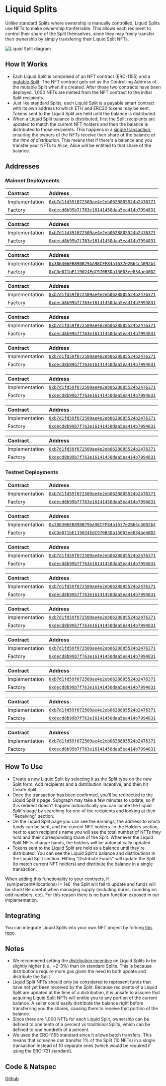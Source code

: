 
# Liquid Splits

Unlike standard Splits where ownership is manually controlled, Liquid Splits use
NFTs to make ownership tranferrable. This allows each recipient to control their
share of the Split themselves, since they may freely transfer their ownership by
simply transfering their Liquid Split NFTs.

![Liquid Split diagram](/liquidsplit_diagram.png)

## How It Works

- Each Liquid Split is comprised of an NFT contract (ERC-1155) and a
  [mutable Split](/core-concepts#mutable-split). The NFT contract gets set as
  the Controlling Address of the mutable Split when it's created. After those
  two contracts have been deployed, 1,000 NFTs are minted from the NFT contract
  to the initial Split recipients.
- Just like standard Splits, each Liquid Split is a payable smart contract with
  its own address to which ETH and ERC20 tokens may be sent. Tokens sent to the
  Liquid Split are held until the balance is distributed.
- When a Liquid Split balance is distributed, first the Split recipients are
  updated to match the current NFT holders and then the balance is distributed
  to those recipients. This happens in a
  [single transaction](/smartcontracts/SplitMain#updateanddistributeeth),
  ensuring the owners of the NFTs receive their share of the balance _at the
  time of distribution_. This means that if there's a balance and you transfer
  your NFTs to Alice, Alice will be entitled to that share of the balance.

## Addresses

### Mainnet Deployments

<Toggle title="Ethereum - 1">

| Contract       | Address                                                                                                                      |
| :------------- | :--------------------------------------------------------------------------------------------------------------------------- |
| Implementation | [`0xb7d1fd59f072509ae4e2eb0628805524b2476371`](https://etherscan.io/address/0xb7d1fd59f072509ae4e2eb0628805524b2476371#code) |
| Factory        | [`0xdecd8b99b7f763e16141450daa5ea414b7994831`](https://etherscan.io/address/0xdecd8b99b7f763e16141450daa5ea414b7994831#code) |

</Toggle>

<Toggle title="Optimism – 10">

| Contract       | Address                                                                                                                                 |
| :------------- | :-------------------------------------------------------------------------------------------------------------------------------------- |
| Implementation | [`0xb7d1fd59f072509ae4e2eb0628805524b2476371`](https://optimistic.etherscan.io/address/0xb7d1fd59f072509ae4e2eb0628805524b2476371#code) |
| Factory        | [`0xdecd8b99b7f763e16141450daa5ea414b7994831`](https://optimistic.etherscan.io/address/0xdecd8b99b7f763e16141450daa5ea414b7994831#code) |

</Toggle>

<Toggle title="BSC – 56">

| Contract       | Address                                                                                                                     |
| :------------- | :-------------------------------------------------------------------------------------------------------------------------- |
| Implementation | [`0x306306EB890B79bA98CFF84a1637e2B64c4092b4`](https://bscscan.com/address/0x306306EB890B79bA98CFF84a1637e2B64c4092b4#code) |
| Factory        | [`0xCDe071bE119024EdC970B3Da15003ee834ae40D2`](https://bscscan.com/address/0xCDe071bE119024EdC970B3Da15003ee834ae40D2#code) |

</Toggle>

<Toggle title="Gnosis – 100">

| Contract       | Address                                                                                                                       |
| :------------- | :---------------------------------------------------------------------------------------------------------------------------- |
| Implementation | [`0xb7d1fd59f072509ae4e2eb0628805524b2476371`](https://gnosisscan.io/address/0xb7d1fd59f072509ae4e2eb0628805524b2476371#code) |
| Factory        | [`0xdecd8b99b7f763e16141450daa5ea414b7994831`](https://gnosisscan.io/address/0xdecd8b99b7f763e16141450daa5ea414b7994831#code) |

</Toggle>

<Toggle title="Polygon – 137">

| Contract       | Address                                                                                                                         |
| :------------- | :------------------------------------------------------------------------------------------------------------------------------ |
| Implementation | [`0xb7d1fd59f072509ae4e2eb0628805524b2476371`](https://polygonscan.com/address/0xb7d1fd59f072509ae4e2eb0628805524b2476371#code) |
| Factory        | [`0xdecd8b99b7f763e16141450daa5ea414b7994831`](https://polygonscan.com/address/0xdecd8b99b7f763e16141450daa5ea414b7994831#code) |

</Toggle>

<Toggle title="Fantom – 250">

| Contract       | Address                                                                                                                     |
| :------------- | :-------------------------------------------------------------------------------------------------------------------------- |
| Implementation | [`0xb7d1fd59f072509ae4e2eb0628805524b2476371`](https://ftmscan.com/address/0xb7d1fd59f072509ae4e2eb0628805524b2476371#code) |
| Factory        | [`0xdecd8b99b7f763e16141450daa5ea414b7994831`](https://ftmscan.com/address/0xdecd8b99b7f763e16141450daa5ea414b7994831#code) |

</Toggle>

<Toggle title="Arbitrum – 42161">

| Contract       | Address                                                                                                                     |
| :------------- | :-------------------------------------------------------------------------------------------------------------------------- |
| Implementation | [`0xb7d1fd59f072509ae4e2eb0628805524b2476371`](https://arbiscan.io/address/0xb7d1fd59f072509ae4e2eb0628805524b2476371#code) |
| Factory        | [`0xdecd8b99b7f763e16141450daa5ea414b7994831`](https://arbiscan.io/address/0xdecd8b99b7f763e16141450daa5ea414b7994831#code) |

</Toggle>

<Toggle title="Avalanche – 43114">

| Contract       | Address                                                                                                                      |
| :------------- | :--------------------------------------------------------------------------------------------------------------------------- |
| Implementation | [`0xb7d1fd59f072509ae4e2eb0628805524b2476371`](https://snowtrace.io/address/0xb7d1fd59f072509ae4e2eb0628805524b2476371#code) |
| Factory        | [`0xdecd8b99b7f763e16141450daa5ea414b7994831`](https://snowtrace.io/address/0xdecd8b99b7f763e16141450daa5ea414b7994831#code) |

</Toggle>

<Toggle title="Aurora – 1313161554">

| Contract       | Address                                                                                                                        |
| :------------- | :----------------------------------------------------------------------------------------------------------------------------- |
| Implementation | [`0xb7d1fd59f072509ae4e2eb0628805524b2476371`](https://aurorascan.dev/address/0xb7d1fd59f072509ae4e2eb0628805524b2476371#code) |
| Factory        | [`0xdecd8b99b7f763e16141450daa5ea414b7994831`](https://aurorascan.dev/address/0xdecd8b99b7f763e16141450daa5ea414b7994831#code) |

</Toggle>

### Testnet Deployments

<Toggle title="Goerli - 5">

| Contract       | Address                                                                                                                             |
| :------------- | :---------------------------------------------------------------------------------------------------------------------------------- |
| Implementation | [`0xb7d1fd59f072509ae4e2eb0628805524b2476371`](https://goerli.etherscan.io/address/0xb7d1fd59f072509ae4e2eb0628805524b2476371#code) |
| Factory        | [`0xdecd8b99b7f763e16141450daa5ea414b7994831`](https://goerli.etherscan.io/address/0xdecd8b99b7f763e16141450daa5ea414b7994831#code) |

</Toggle>

<Toggle title="BSC Testnet – 97">

| Contract       | Address                                                                                                                             |
| :------------- | :---------------------------------------------------------------------------------------------------------------------------------- |
| Implementation | [`0x306306EB890B79bA98CFF84a1637e2B64c4092b4`](https://testnet.bscscan.com/address/0x306306EB890B79bA98CFF84a1637e2B64c4092b4#code) |
| Factory        | [`0xCDe071bE119024EdC970B3Da15003ee834ae40D2`](https://testnet.bscscan.com/address/0xCDe071bE119024EdC970B3Da15003ee834ae40D2#code) |

</Toggle>

<Toggle title="Optimism Goerli – 420">

| Contract       | Address                                                                                                                                      |
| :------------- | :------------------------------------------------------------------------------------------------------------------------------------------- |
| Implementation | [`0xb7d1fd59f072509ae4e2eb0628805524b2476371`](https://goerli-optimism.etherscan.io/address/0xb7d1fd59f072509ae4e2eb0628805524b2476371#code) |
| Factory        | [`0xdecd8b99b7f763e16141450daa5ea414b7994831`](https://goerli-optimism.etherscan.io/address/0xdecd8b99b7f763e16141450daa5ea414b7994831#code) |

</Toggle>

<Toggle title="Fantom Testnet – 4002">

| Contract       | Address                                                                                                                             |
| :------------- | :---------------------------------------------------------------------------------------------------------------------------------- |
| Implementation | [`0xb7d1fd59f072509ae4e2eb0628805524b2476371`](https://testnet.ftmscan.com/address/0xb7d1fd59f072509ae4e2eb0628805524b2476371#code) |
| Factory        | [`0xdecd8b99b7f763e16141450daa5ea414b7994831`](https://testnet.ftmscan.com/address/0xdecd8b99b7f763e16141450daa5ea414b7994831#code) |

</Toggle>

<Toggle title="Gnosis Chiado – 10200">

| Contract       | Address                                                                                                                                                        |
| :------------- | :------------------------------------------------------------------------------------------------------------------------------------------------------------- |
| Implementation | [`0xb7d1fd59f072509ae4e2eb0628805524b2476371`](https://blockscout.com/gnosis/chiado/address/0xB7d1Fd59f072509AE4e2Eb0628805524B2476371/contracts#address-tabs) |
| Factory        | [`0xdecd8b99b7f763e16141450daa5ea414b7994831`](https://blockscout.com/gnosis/chiado/address/0xdEcd8B99b7F763e16141450DAa5EA414B7994831/contracts#address-tabs) |

</Toggle>

<Toggle title="Avalanche Fuji – 43113">

| Contract       | Address                                                                                                                              |
| :------------- | :----------------------------------------------------------------------------------------------------------------------------------- |
| Implementation | [`0xb7d1fd59f072509ae4e2eb0628805524b2476371`](https://testnet.snowtrace.io/address/0xb7d1fd59f072509ae4e2eb0628805524b2476371#code) |
| Factory        | [`0xdecd8b99b7f763e16141450daa5ea414b7994831`](https://testnet.snowtrace.io/address/0xdecd8b99b7f763e16141450daa5ea414b7994831#code) |

</Toggle>

<Toggle title="Polygon Mumbai – 80001">

| Contract       | Address                                                                                                                                |
| :------------- | :------------------------------------------------------------------------------------------------------------------------------------- |
| Implementation | [`0xb7d1fd59f072509ae4e2eb0628805524b2476371`](https://mumbai.polygonscan.com/address/0xb7d1fd59f072509ae4e2eb0628805524b2476371#code) |
| Factory        | [`0xdecd8b99b7f763e16141450daa5ea414b7994831`](https://mumbai.polygonscan.com/address/0xdecd8b99b7f763e16141450daa5ea414b7994831#code) |

</Toggle>

<Toggle title="Arbitrum Goerli – 421613">

| Contract       | Address                                                                                                                                                              |
| :------------- | :------------------------------------------------------------------------------------------------------------------------------------------------------------------- |
| Implementation | [`0xb7d1fd59f072509ae4e2eb0628805524b2476371`](https://goerli-rollup-explorer.arbitrum.io/address/0xb7d1fd59f072509ae4e2eb0628805524b2476371/contracts#address-tabs) |
| Factory        | [`0xdecd8b99b7f763e16141450daa5ea414b7994831`](https://goerli-rollup-explorer.arbitrum.io/address/0xdecd8b99b7f763e16141450daa5ea414b7994831/contracts#address-tabs) |

</Toggle>

<Toggle title="Aurora Testnet – 1313161555">

| Contract       | Address                                                                                                                                |
| :------------- | :------------------------------------------------------------------------------------------------------------------------------------- |
| Implementation | [`0xb7d1fd59f072509ae4e2eb0628805524b2476371`](https://testnet.aurorascan.dev/address/0xb7d1fd59f072509ae4e2eb0628805524b2476371#code) |
| Factory        | [`0xdecd8b99b7f763e16141450daa5ea414b7994831`](https://testnet.aurorascan.dev/address/0xdecd8b99b7f763e16141450daa5ea414b7994831#code) |

</Toggle>

## How To Use

- Create a new Liquid Split by selecting it as the Split type on the new Split
  form. Add recipients and a distribution incentive, and then hit Create Split.
- Once the transaction has been confirmed, you'll be redirected to the Liquid
  Split's page. Subgraph may take a few minutes to update, so if this redirect
  doesn't happen automatically you can locate the Liquid Split's page by
  searching for one of the recipients and looking at their "Receiving" section.
- On the Liquid Split page you can see the earnings, the address to which funds
  can be sent, and the current NFT holders. In the Holders section, next to each
  recipient's name you will see the total number of NFTs they hold and their
  corresponding share of the Split. Whenever the Liquid Split NFTs change hands,
  the holders will be automatically updated.
- Tokens sent to the Liquid Split are held as a balance until they're
  distributed. You can see the Liquid Split's balance and distributions in the
  Liquid Split section. Hitting "Distribute Funds" will update the Split (to
  match current NFT holders) and distribute the balance in a single transaction.

<Callout type="warning" emoji="⚠️">
  When adding this functionality to your contracts, if `sum(percentAllocations)
  != 1e6` the Split will fail to update and funds will be stuck! Be careful when
  managing supply (including burns, rounding on odd numbers, etc). For this
  reason there is no burn function exposed in our implementation.
</Callout>

## Integrating

You can integrate Liquid Splits into your own NFT project by forking
[this repo](https://github.com/0xSplits/splits-liquid-template).

## Notes

- We recommend setting the
  [distribution incentive](/core-concepts#distributor-fee) on Liquid Splits to
  be slightly higher (i.e., ~2-3%) than on standard Splits. This is because
  distributions require more gas given the need to both update and distribute
  the Split.
- Liquid Split NFTs should only be considered to represent funds that have not
  yet been received by the Split. Because recipients of a Liquid Split are
  updated at the time of a distribution, it is unsafe to assume that acquiring
  Liquid Split NFTs will entitle you to any portion of the current balance. A
  seller could easily distribute the balance right before transferring you the
  shares, causing them to receive that portion of the balance.
- Since there are 1,000 NFTs for each Liquid Split, ownership can be defined to
  one tenth of a percent vs traditional Splits, which can be defined to one
  hundreth of a percent.
- We used the ERC-1155 standard since it allows batch transfers. This means that
  someone can transfer 1% of the Split (10 NFTs) in a single transaction instead
  of 10 separate ones (which would be required if using the ERC-721 standard).

## Code & Natspec

[Github](https://github.com/0xSplits/splits-liquid)
